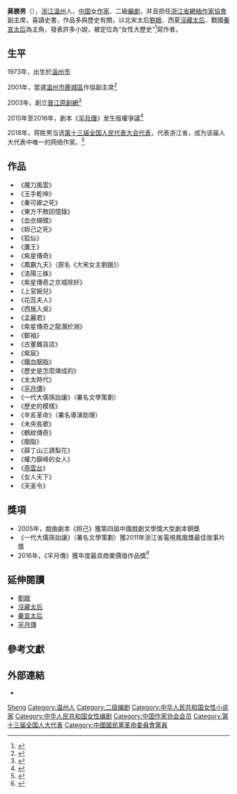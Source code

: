 {{Infobox writer <!-- see Template:Infobox writer -->
| 圖像 = <!-- 檔案不存在 [[File:蔣勝男|File:蔣勝男]] -->
| 圖像大小 = 
| 圖像說明 = 
| 姓名 = 蔣勝男
| 暱稱 = 蔣大、蔣貓
| 出生 = {{birth date|1973|11|18}}
| 出生地點 = {{PRC}}[[浙江省|浙江省]][[溫州市|溫州市]]
| 職業 = [[作家|作家]]、[[編劇|編劇]]
| 國籍 = {{PRC}}
| 種族 = [[漢族|漢族]]
| 語言 = 中文
| 教育程度 = 
| 母校 = 
| 體裁 = 小說
| 主題 = 歷史、言情、武俠、玄幻
| 文學運動 = 
| 代表作 = 《[[芈月傳|芈月傳]]》、《[[鳳霸九天|鳳霸九天]]》、《[[鐵血胭脂|鐵血胭脂]]》
}}
'''蔣勝男'''（{{bd|1973年|11月18日||catIdx=S蔣}}），[[浙江|浙江]][[溫州|溫州]]人，[[中国|中国]]女[[作家|作家]]、二級[[編劇|編劇]]，并且担任[[浙江省網絡作家協會|浙江省網絡作家協會]]副主席，喜讀史書，作品多與歷史有關，以北宋太后[[章獻皇后|劉娥]]、西夏[[沒藏太后|沒藏太后]]、戰國[[秦宣太后|秦宣太后]]為主角，發表許多小說，被定位為“女性大歷史”<ref>{{Cite web |title=羋月傳蔣勝男 書寫女性大歷史 |url=http://www.chinatimes.com/newspapers/20160731000649-260301 |publisher= |accessdate= |language=zh |archive-date=2016-11-21 |archive-url=https://web.archive.org/web/20161121234702/http://www.chinatimes.com/newspapers/20160731000649-260301 |dead-url=no }}</ref>寫作者。

== 生平 ==
1973年，出生於[[溫州市|溫州市]]

2001年，當選[[溫州市|溫州市]][[鹿城區|鹿城區]]作協副主席<ref>{{Cite web|title=鹿城作協副主席|url=http://wzwb.66wz.com/html/2013-06/07/content_1454604.htm|publisher=|accessdate=|language=zh|archive-date=2016-11-20|archive-url=https://web.archive.org/web/20161120005314/http://wzwb.66wz.com/html/2013-06/07/content_1454604.htm|dead-url=yes}}</ref>

2003年，創立[[晉江原創網|晉江原創網]]<ref>{{Cite web |title=浙江網路協會成立 |url=http://www.ce.cn/culture/gd/201401/08/t20140108_2077711.shtml |publisher= |accessdate= |language=zh |archive-date=2015-07-04 |archive-url=https://web.archive.org/web/20150704074712/http://www.ce.cn/culture/gd/201401/08/t20140108_2077711.shtml |dead-url=no }}</ref>

2015年至2016年，劇本《[[芈月传|羋月傳]]》发生版權爭議<ref>{{Cite web |title=《羋月傳》陷版權糾紛 蔣勝男發文稱制片方"巧取豪奪" |url=http://culture.people.com.cn/BIG5/n/2015/1112/c22219-27805891.html |publisher=北京青年報 |accessdate= |language=zh |archive-date=2021-06-02 |archive-url=https://web.archive.org/web/20210602212308/http://culture.people.com.cn/BIG5/n/2015/1112/c22219-27805891.html |dead-url=no }}</ref>

2018年，蒋胜男当选[[第十三届全国人民代表大会代表|第十三届全国人民代表大会代表]]，代表浙江省，成为该届人大代表中唯一的网络作家。<ref>{{Cite news |url=http://fj.people.com.cn/n2/2019/0807/c181466-33224808-4.html |title=《芈月传》作者蒋胜男： 写历史让我更宽容地理解这个世界 |date=2019-08-07 |work=中国妇女报 |via=人民网 |accessdate=2020-05-21}}</ref>

== 作品 ==
*《魔刀風雲》
*《玉手乾坤》
*《秦可卿之死》
*《東方不敗回憶錄》
*《血衣蝴蝶》
*《妲己之死》
*《狐仙》
*《鷹王》
*《紫星傳奇》
*《鳳霸九天》（原名《大宋女主劉娥》）
*《洛陽三姝》
*《紫星傳奇之京城除奸》
*《上官婉兒》
*《花蕊夫人》
*《西施入吳》
*《孟麗君》
*《紫星傳奇之龍潛於淵》
*《鄭袖》
*《古董雜貨店》
*《紫宸》
*《鐵血胭脂》
*《歷史是怎麼煉成的》
*《太太時代》
*《[[羋月傳|羋月傳]]》
*《一代大儒孫詒讓》（署名文學策劃）
*《歷史的模樣》
*《辛亥革命》（署名導演助理）
*《未央長歌》
*《鶴紋傳奇》
*《胭脂》
*《薛丁山三請梨花》
*《權力巔峰的女人》
*《[[燕雲台|燕雲台]]》
*《女人天下》
*《天圣令》

== 獎項 ==
*2005年，戲曲劇本《妲己》獲第四屆中國戲劇文學獎大型劇本銅獎
*《一代大儒孫詒讓》（署名文學策劃）獲2011年浙江省電視鳳凰獎最佳故事片獎
*2016年，《羋月傳》獲年度最具商業價值作品獎<ref>{{Cite web|title=《羋月傳》獲年度最具商業價值作品獎'''|url=https://警警警警警警告警警警警警警告.com/anL826.html|publisher= |accessdate=  |language=zh }}</ref>

== 延伸閱讀 ==
* [[劉娥|劉娥]]
* [[沒藏太后|沒藏太后]]
* [[秦宣太后|秦宣太后]]
* [[羋月傳|羋月傳]]

== 參考文獻 ==
{{reflist}}

== 外部連結 ==
* {{weibo|jsn}}

{{中国作家协会第九届全国委员会}}

{{Authority control}}

{{DEFAULTSORT:Jiang Shengnan}}
[[Category:蔣姓|Sheng]]
[[Category:温州人|Category:温州人]]
[[Category:二级编剧|Category:二级编剧]]
[[Category:中华人民共和国女性小说家|Category:中华人民共和国女性小说家]]
[[Category:中华人民共和国女性编剧|Category:中华人民共和国女性编剧]]
[[Category:中国作家协会会员|Category:中国作家协会会员]]
[[Category:第十三届全国人大代表|Category:第十三届全国人大代表]]
[[Category:中國國民黨革命委員會黨員|Category:中國國民黨革命委員會黨員]]